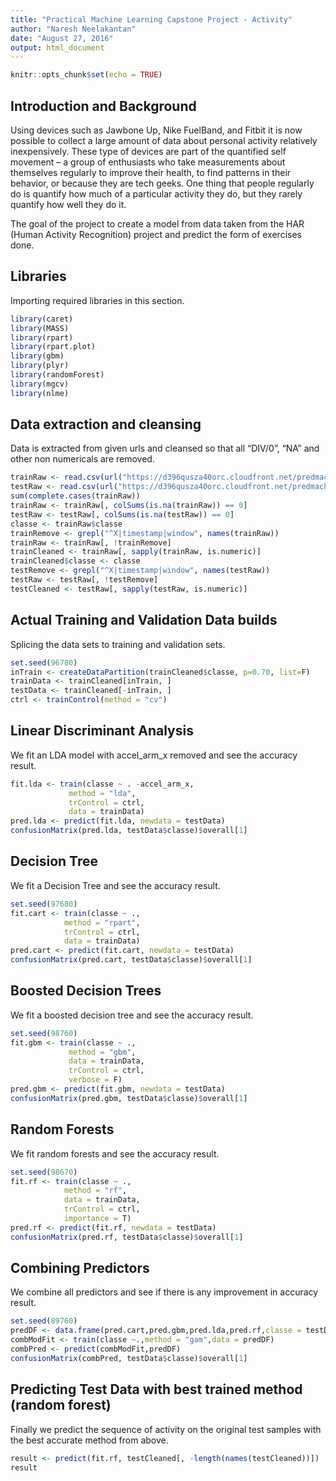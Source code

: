---
title: "Practical Machine Learning Capstone Project - Activity"
author: "Naresh Neelakantan"
date: "August 27, 2016"
output: html_document
---

```{r setup, include=FALSE}
knitr::opts_chunk$set(echo = TRUE)
```

## Introduction and Background
  
Using devices such as Jawbone Up, Nike FuelBand, and Fitbit it is now possible to collect a large amount of data about personal activity relatively inexpensively. These type of devices are part of the quantified self movement – a group of enthusiasts who take measurements about themselves regularly to improve their health, to find patterns in their behavior, or because they are tech geeks. One thing that people regularly do is quantify how much of a particular activity they do, but they rarely quantify how well they do it.

The goal of the project to create a model from data taken from the HAR (Human Activity Recognition) project and predict the form of exercises done. 

## Libraries

Importing required libraries in this section.

```{r activity}
library(caret)
library(MASS)
library(rpart)
library(rpart.plot)
library(gbm)
library(plyr)
library(randomForest)
library(mgcv)
library(nlme)


```

## Data extraction and cleansing

Data is extracted from given urls and cleansed so that all "DIV/0", "NA" and other non numericals are removed.

```{r activity1}
trainRaw <- read.csv(url("https://d396qusza40orc.cloudfront.net/predmachlearn/pml-training.csv"),na.strings=c('#DIV/0', '', 'NA') ,stringsAsFactors = F)
testRaw <- read.csv(url("https://d396qusza40orc.cloudfront.net/predmachlearn/pml-testing.csv"),na.strings=c('#DIV/0', '', 'NA') ,stringsAsFactors = F)
sum(complete.cases(trainRaw))
trainRaw <- trainRaw[, colSums(is.na(trainRaw)) == 0] 
testRaw <- testRaw[, colSums(is.na(testRaw)) == 0] 
classe <- trainRaw$classe
trainRemove <- grepl("^X|timestamp|window", names(trainRaw))
trainRaw <- trainRaw[, !trainRemove]
trainCleaned <- trainRaw[, sapply(trainRaw, is.numeric)]
trainCleaned$classe <- classe
testRemove <- grepl("^X|timestamp|window", names(testRaw))
testRaw <- testRaw[, !testRemove]
testCleaned <- testRaw[, sapply(testRaw, is.numeric)]

```


## Actual Training and Validation Data builds

Splicing the data sets to training and validation sets.

```{r activity2}
set.seed(96780)
inTrain <- createDataPartition(trainCleaned$classe, p=0.70, list=F)
trainData <- trainCleaned[inTrain, ]
testData <- trainCleaned[-inTrain, ]
ctrl <- trainControl(method = "cv")
```

## Linear Discriminant Analysis

We fit an LDA model with accel_arm_x removed and see the accuracy result.

```{r activity3}
fit.lda <- train(classe ~ . -accel_arm_x,
             method = "lda",
             trControl = ctrl,
             data = trainData)
pred.lda <- predict(fit.lda, newdata = testData)
confusionMatrix(pred.lda, testData$classe)$overall[1]
```

## Decision Tree

We fit a Decision Tree and see the accuracy result.

```{r activity4}
set.seed(97680)
fit.cart <- train(classe ~ .,
            method = "rpart",
            trControl = ctrl,
            data = trainData)
pred.cart <- predict(fit.cart, newdata = testData)
confusionMatrix(pred.cart, testData$classe)$overall[1]

```

## Boosted Decision Trees

We fit a boosted decision tree and see the accuracy result.

```{r activity5}
set.seed(98760)
fit.gbm <- train(classe ~ .,
             method = "gbm",
             data = trainData,
             trControl = ctrl,
             verbose = F)
pred.gbm <- predict(fit.gbm, newdata = testData)
confusionMatrix(pred.gbm, testData$classe)$overall[1]
```
## Random Forests

We fit random forests and see the accuracy result.

```{r activity6}
set.seed(98670)
fit.rf <- train(classe ~ ., 
            method = "rf",
            data = trainData, 
            trControl = ctrl,
            importance = T)
pred.rf <- predict(fit.rf, newdata = testData)
confusionMatrix(pred.rf, testData$classe)$overall[1]
```

## Combining Predictors

We combine all predictors and see if there is any improvement in accuracy result.

```{r activity7}
set.seed(89760)
predDF <- data.frame(pred.cart,pred.gbm,pred.lda,pred.rf,classe = testData$classe)
combModFit <- train(classe ~.,method = "gam",data = predDF)
combPred <- predict(combModFit,predDF)
confusionMatrix(combPred, testData$classe)$overall[1]
```
## Predicting Test Data with best trained method (random forest)

Finally we predict the sequence of activity on the original test samples with the best accurate method from above.

```{r activity8}
result <- predict(fit.rf, testCleaned[, -length(names(testCleaned))])
result
```

